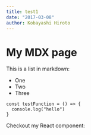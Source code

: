 ```yaml
---
title: test1
date: "2017-03-08"
author: Kobayashi Hiroto
---
```


# My MDX page

This is a list in markdown:

- One
- Two
- Three

```
const testFunction = () => {
  console.log("hello")
}
```

Checkout my React component:
